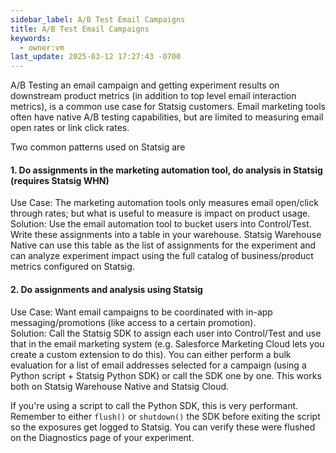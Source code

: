 ```yaml
---
sidebar_label: A/B Test Email Campaigns
title: A/B Test Email Campaigns
keywords:
  - owner:vm
last_update: 2025-03-12 17:27:43 -0700
---
```




A/B Testing an email campaign and getting experiment results on downstream product metrics (in addition to top level email interaction metrics), is a common use case for Statsig customers. Email marketing tools often have native A/B testing capabilities, but are limited to measuring email open rates or link click rates. 

Two common patterns used on Statsig are 

#### 1. Do assignments in the marketing automation tool, do analysis in Statsig (requires Statsig WHN)
Use Case: The marketing automation tools only measures email open/click through rates; but what is useful to measure is impact on product usage.\
Solution: Use the email automation tool to bucket users into Control/Test. Write these assignments into a table in your warehouse. Statsig Warehouse Native can use this table as the list of assignments for the experiment and can analyze experiment impact using the full catalog of business/product metrics configured on Statsig.

#### 2. Do assignments and analysis using Statsig
Use Case: Want email campaigns to be coordinated with in-app messaging/promotions (like access to a certain promotion).\
Solution: Call the Statsig SDK to assign each user into Control/Test and use that in the email marketing system (e.g. Salesforce Marketing Cloud lets you create a custom extension to do this). You can either perform a bulk evaluation for a list of email addresses selected for a campaign (using a Python script + Statsig Python SDK) or call the SDK one by one. This works both on Statsig Warehouse Native and Statsig Cloud.

If you're using a script to call the Python SDK, this is very performant. Remember to either `flush()` or `shutdown()` the SDK before exiting the script so the exposures get logged to Statsig. You can verify these were flushed on the Diagnostics page of your experiment.
